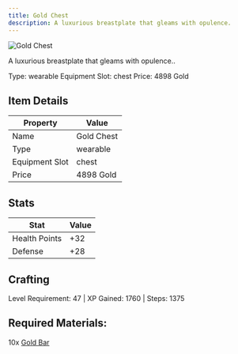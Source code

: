 ```yaml
---
title: Gold Chest
description: A luxurious breastplate that gleams with opulence.
---
```


<div className="flex items-start gap-6 mb-8">
  <div className="flex-shrink-0">
    <img src="/assets/resources/smithing/gold_chest.png" alt="Gold Chest" className="w-24 h-24 border rounded-lg" />
  </div>
  <div className="flex-1">
    <div className="space-y-2">
      <p className="text-lg text-muted-foreground">A luxurious breastplate that gleams with opulence..</p>
      <div className="flex flex-wrap gap-4 text-sm">
        <span className="px-2 py-1 bg-green-100 dark:bg-green-900 rounded-md">
          Type: wearable
        </span>
        <span className="px-2 py-1 bg-purple-100 dark:bg-purple-900 rounded-md">
          Equipment Slot: chest
        </span>
        <span className="px-2 py-1 bg-yellow-100 dark:bg-yellow-900 rounded-md">
          Price: 4898 Gold
        </span>
      </div>
    </div>
  </div>
</div>

## Item Details
| Property | Value |
|----------|-------|
| Name | Gold Chest |
| Type | wearable |
| Equipment Slot | chest |
| Price | 4898 Gold |

## Stats
| Stat | Value |
|------|-------|
| Health Points | +32 |
| Defense | +28 |

## Crafting
Level Requirement: 47 | XP Gained: 1760 | Steps: 1375

## Required Materials:
10x [Gold Bar](/docs/resources/individual/gold_bar)

